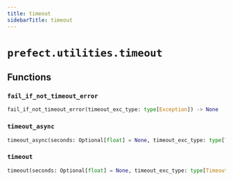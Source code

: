 ```yaml
---
title: timeout
sidebarTitle: timeout
---
```


# `prefect.utilities.timeout`

## Functions

### `fail_if_not_timeout_error`

```python
fail_if_not_timeout_error(timeout_exc_type: type[Exception]) -> None
```

### `timeout_async`

```python
timeout_async(seconds: Optional[float] = None, timeout_exc_type: type[TimeoutError] = TimeoutError)
```

### `timeout`

```python
timeout(seconds: Optional[float] = None, timeout_exc_type: type[TimeoutError] = TimeoutError)
```
